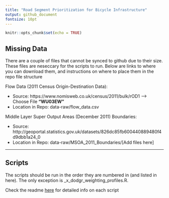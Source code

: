 ```yaml
---
title: "Road Segment Prioritization for Bicycle Infrastructure"
output: github_document
fontsize: 10pt
---
```


```r
knitr::opts_chunk$set(echo = TRUE)
```

## Missing Data

There are a couple of files that cannot be synced to github due to their size. These files are neseccary for the scripts to run. Below are links to where you can download them, and instructions on where to place them in the repo file structure

Flow Data (2011 Census Origin-Destination Data): 

* Source: https://www.nomisweb.co.uk/census/2011/bulk/rOD1  ---> Choose File **"WU03EW"**
* Location in Repo: data-raw/flow_data.csv


Middle Layer Super Output Areas (December 2011) Boundaries:  

* Source: http://geoportal.statistics.gov.uk/datasets/826dc85fb600440889480f4d9dbb1a24_0
* Location in Repo: data-raw/MSOA_2011_Boundaries/[Add files here]

*** 

## Scripts

The scripts should be run in the order they are numbered in (and listed in here). The only exception is _x_dodgr_weighting_profiles.R. 

Check the readme [here](https://github.com/Hussein-Mahfouz/Bicycle-Network-Optimization) for detailed info on each script 
